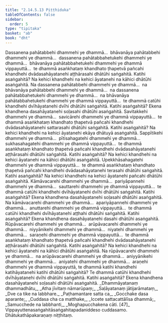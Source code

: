 ```yaml
---
title: "2.14.5.13 Piṭṭhiduka"
tableOfContents: false
sidebar:
  order: 5
type: "tipitaka"
basket: "ab"
book: "dht"
---
```



<DynamicBreadcrumb />

<Division number="510" book="dht">

<Paragraph number="631" book="dht">
Dassanena pahātabbehi dhammehi ye dhammā…  bhāvanāya pahātabbehi dhammehi ye dhammā…  dassanena pahātabbahetukehi dhammehi ye dhammā…  bhāvanāya pahātabbahetukehi dhammehi ye dhammā vippayuttā…  te dhammā asaṅkhataṃ khandhato ṭhapetvā pañcahi khandhehi dvādasahāyatanehi aṭṭhārasahi dhātūhi saṅgahitā. Katihi asaṅgahitā? Na kehici khandhehi na kehici āyatanehi na kāhici dhātūhi asaṅgahitā.
</Paragraph>

</Division>
<Division number="511" book="dht">

<Paragraph number="632" book="dht">
Na dassanena pahātabbehi dhammehi ye dhammā…  na bhāvanāya pahātabbehi dhammehi ye dhammā…  na dassanena pahātabbahetukehi dhammehi ye dhammā…  na bhāvanāya pahātabbahetukehi dhammehi ye dhammā vippayuttā…  te dhammā catūhi khandhehi dvīhāyatanehi dvīhi dhātūhi saṅgahitā. Katihi asaṅgahitā? Ekena khandhena dasahāyatanehi soḷasahi dhātūhi asaṅgahitā.
</Paragraph>

</Division>
<Division number="512" book="dht">

<Paragraph number="633" book="dht">
Savitakkehi dhammehi ye dhammā…  savicārehi dhammehi ye dhammā vippayuttā…  te dhammā asaṅkhataṃ khandhato ṭhapetvā pañcahi khandhehi dvādasahāyatanehi sattarasahi dhātūhi saṅgahitā. Katihi asaṅgahitā? Na kehici khandhehi na kehici āyatanehi ekāya dhātuyā asaṅgahitā.
</Paragraph>

</Division>
<Division number="513" book="dht">

<Paragraph number="634" book="dht">
Sappītikehi dhammehi ye dhammā…  pītisahagatehi dhammehi ye dhammā…  sukhasahagatehi dhammehi ye dhammā vippayuttā…  te dhammā asaṅkhataṃ khandhato ṭhapetvā pañcahi khandhehi dvādasahāyatanehi aṭṭhārasahi dhātūhi saṅgahitā. Katihi asaṅgahitā? Na kehici khandhehi na kehici āyatanehi na kāhici dhātūhi asaṅgahitā.
</Paragraph>

</Division>
<Division number="514" book="dht">

<Paragraph number="635" book="dht">
Upekkhāsahagatehi dhammehi ye dhammā vippayuttā…  te dhammā asaṅkhataṃ khandhato ṭhapetvā pañcahi khandhehi dvādasahāyatanehi terasahi dhātūhi saṅgahitā. Katihi asaṅgahitā? Na kehici khandhehi na kehici āyatanehi pañcahi dhātūhi asaṅgahitā.
</Paragraph>

</Division>
<Division number="515" book="dht">

<Paragraph number="636" book="dht">
Kāmāvacarehi dhammehi ye dhammā…  pariyāpannehi dhammehi ye dhammā…  sauttarehi dhammehi ye dhammā vippayuttā…  te dhammā catūhi khandhehi dvīhāyatanehi dvīhi dhātūhi saṅgahitā. Katihi asaṅgahitā? Ekena khandhena dasahāyatanehi soḷasahi dhātūhi asaṅgahitā.
</Paragraph>

</Division>
<Division number="516" book="dht">

<Paragraph number="637" book="dht">
Na kāmāvacarehi dhammehi ye dhammā…  apariyāpannehi dhammehi ye dhammā…  anuttarehi dhammehi ye dhammā vippayuttā…  te dhammā catūhi khandhehi dvīhāyatanehi aṭṭhahi dhātūhi saṅgahitā. Katihi asaṅgahitā? Ekena khandhena dasahāyatanehi dasahi dhātūhi asaṅgahitā.
</Paragraph>

</Division>
<Division number="517" book="dht">

<Paragraph number="638" book="dht">
Rūpāvacarehi dhammehi ye dhammā…  arūpāvacarehi dhammehi ye dhammā…  niyyānikehi dhammehi ye dhammā…  niyatehi dhammehi ye dhammā…  saraṇehi dhammehi ye dhammā vippayuttā…  te dhammā asaṅkhataṃ khandhato ṭhapetvā pañcahi khandhehi dvādasahāyatanehi aṭṭhārasahi dhātūhi saṅgahitā. Katihi asaṅgahitā? Na kehici khandhehi na kehici āyatanehi na kāhici dhātūhi asaṅgahitā.
</Paragraph>

</Division>
<Division number="518" book="dht">

<Paragraph number="639" book="dht">
Na rūpāvacarehi dhammehi ye dhammā…  na arūpāvacarehi dhammehi ye dhammā…  aniyyānikehi dhammehi ye dhammā…  aniyatehi dhammehi ye dhammā…  araṇehi dhammehi ye dhammā vippayuttā, te dhammā katihi khandhehi katihāyatanehi katihi dhātūhi saṅgahitā? Te dhammā catūhi khandhehi dvīhāyatanehi dvīhi dhātūhi saṅgahitā. Katihi asaṅgahitā? Ekena khandhena dasahāyatanehi soḷasahi dhātūhi asaṅgahitā.
</Paragraph>

<Paragraph number="640" type="verses" book="dht">
_Dhammāyatanaṃ dhammadhātu,_  
_Atha jīvitaṃ nāmarūpaṃ;_  
_Saḷāyatanaṃ jātijarāmataṃ,_  
_Dve ca tike na labbhare._  

</Paragraph>

<Paragraph number="641" type="verses" book="dht">
_Paṭhamantare satta ca,_  
_Gocchake dasa aparante;_  
_Cuddasa cha ca matthake,_  
_Iccete sattacattālīsa dhammā;_  
_Samucchede na labbhanti,_  
_Moghapucchakena cāti. [47]_  


</Paragraph>
</Division>

<Paragraph number="642" type="center" book="dht">
Vippayuttenasaṅgahitāsaṅgahitapadaniddeso cuddasamo.



</Paragraph>

<Paragraph number="643" type="center" book="dht">
Dhātukathāpakaraṇaṃ niṭṭhitaṃ.
</Paragraph>